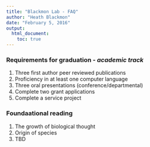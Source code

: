 ```yaml
---
title: "Blackmon Lab - FAQ"
author: "Heath Blackmon"
date: "February 5, 2016"
output: 
  html_document:
    toc: true
---
```


### Requirements for graduation - *academic track*
1. Three first author peer reviewed publications
2. Proficiency in at least one computer language
3. Three oral presentations (conference/departmental)
4. Complete two grant applications
5. Complete a service project

### Foundaational reading
1. The growth of biological thought
2. Origin of species
3. TBD

## 
